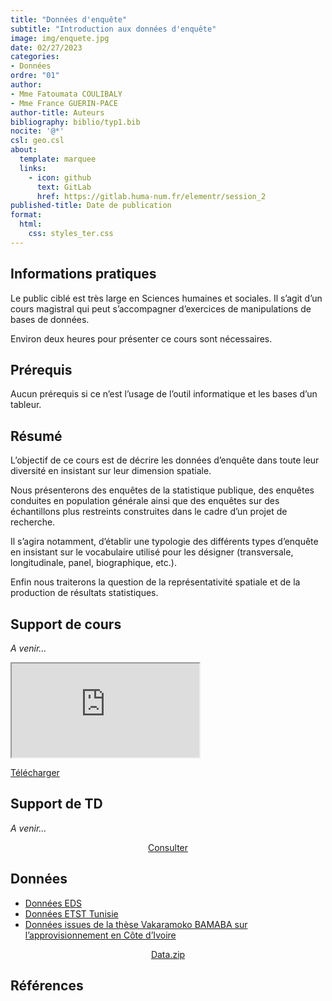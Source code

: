 ```yaml
---
title: "Données d'enquête"
subtitle: "Introduction aux données d'enquête"
image: img/enquete.jpg
date: 02/27/2023
categories: 
- Données
ordre: "01" 
author: 
- Mme Fatoumata COULIBALY
- Mme France GUERIN-PACE
author-title: Auteurs
bibliography: biblio/typ1.bib
nocite: '@*'
csl: geo.csl
about:
  template: marquee
  links:
    - icon: github
      text: GitLab
      href: https://gitlab.huma-num.fr/elementr/session_2
published-title: Date de publication 
format:
  html: 
    css: styles_ter.css
---
```


<!-- ::: {#contrib} -->
<!-- ### Contributeur·rice·s -->

<!-- Hugues Pecout, ... -->
<!-- ::: -->


## <i class="bi bi-info-circle"></i> Informations pratiques

Le public ciblé est très large en Sciences humaines et sociales. Il s’agit d’un cours magistral qui peut s’accompagner d’exercices de manipulations de bases de données. 

Environ deux heures pour présenter ce cours sont nécessaires. 


## <i class="bi bi-ui-checks-grid"></i> Prérequis

Aucun prérequis si ce n'est l'usage de l'outil informatique et les bases d'un tableur.

## <i class="bi bi-bookmark"></i> Résumé

L’objectif de ce cours est de décrire les données d’enquête dans toute leur diversité en insistant sur leur dimension spatiale. 

Nous présenterons des enquêtes de la statistique publique, des enquêtes conduites en population générale ainsi que des enquêtes sur des échantillons plus restreints construites dans le cadre d’un projet de recherche. 

Il s'agira notamment, d'établir une typologie des différents types d’enquête en insistant sur le vocabulaire utilisé pour les désigner (transversale, longitudinale, panel, biographique, etc.). 

Enfin nous traiterons la question de la représentativité spatiale et de la production de résultats statistiques. 

## <i class="bi bi-person-video3"></i> Support de cours

*A venir...*

<object class="slide" data="support/introR_seance2_diapo.pdf" type="application/pdf">

<iframe class="slide" src="https://meghan.rbind.io/slides/neair/neair.html#/title-slide">

</iframe>

::: {#url}
<i class="bi bi-cloud-arrow-down-fill"></i> [Télécharger</i>]()
:::

</object>

## <i class="bi bi-person-video3"></i> Support de TD

*A venir...*

<center><a href="" class="btn btn-warning" role="button" aria-disabled="true"><i class="bi bi-eye"></i> Consulter</a></center>


## <i class="bi bi-clipboard-data"></i> Données

-   [Données EDS](../donnees/eds_afriq.qmd)
-   [Données ETST Tunisie](../donnees/enq_tunis_2016.qmd)
-   [Données issues de la thèse Vakaramoko BAMABA sur l’approvisionnement en Côte d’Ivoire](../donnees/enq_cotiv_2016.qmd)


<center><a href="" class="btn btn-info" role="button" aria-disabled="true"><i class="bi bi-cloud-arrow-down"></i> Data.zip</a></center>


## <i class="bi bi-file-earmark-text"></i> Références

::: {#refs}
:::
